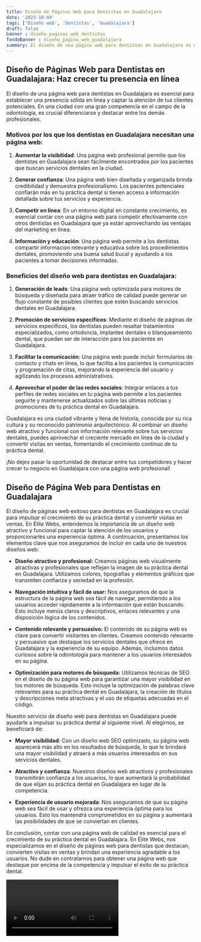 ```yaml
---
title: Diseño de Páginas Web para Dentistas en Guadalajara
date: '2023-10-04'
tags: ['Diseño web', 'Dentistas', 'Guadalajara']
draft: false
banner : diseño_paginas_web_dentistas
fondoBanner : diseño_pagina_web_guadalajara
summary: El diseño de una página web para dentistas en Guadalajara es esencial para establecer una presencia sólida en línea y captar la atención de tus clientes potenciales. En una ciudad con una gran competencia en el campo de la odontología, es crucial diferenciarse y destacar entre los demás profesionales.
---
```


## Diseño de Páginas Web para Dentistas en Guadalajara: Haz crecer tu presencia en línea

El diseño de una página web para dentistas en Guadalajara es esencial para establecer una presencia sólida en línea y captar la atención de tus clientes potenciales. En una ciudad con una gran competencia en el campo de la odontología, es crucial diferenciarse y destacar entre los demás profesionales.

### Motivos por los que los dentistas en Guadalajara necesitan una página web:

1. **Aumentar la visibilidad**: Una página web profesional permite que los dentistas en Guadalajara sean fácilmente encontrados por los pacientes que buscan servicios dentales en la ciudad.

2. **Generar confianza**: Una página web bien diseñada y organizada brinda credibilidad y demuestra profesionalismo. Los pacientes potenciales confiarán más en tu práctica dental si tienen acceso a información detallada sobre tus servicios y experiencia.

3. **Competir en línea**: En un entorno digital en constante crecimiento, es esencial contar con una página web para competir efectivamente con otros dentistas en Guadalajara que ya están aprovechando las ventajas del marketing en línea.

4. **Información y educación**: Una página web permite a los dentistas compartir información relevante y educativa sobre los procedimientos dentales, promoviendo una buena salud bucal y ayudando a los pacientes a tomar decisiones informadas.

### Beneficios del diseño web para dentistas en Guadalajara:

1. **Generación de leads**: Una página web optimizada para motores de búsqueda y diseñada para atraer tráfico de calidad puede generar un flujo constante de posibles clientes que estén buscando servicios dentales en Guadalajara.

2. **Promoción de servicios específicos**: Mediante el diseño de páginas de servicios específicos, los dentistas pueden resaltar tratamientos especializados, como ortodoncia, implantes dentales o blanqueamiento dental, que puedan ser de interacción para los pacientes en Guadalajara.

3. **Facilitar la comunicación**: Una página web puede incluir formularios de contacto y chats en línea, lo que facilita a los pacientes la comunicación y programación de citas, mejorando la experiencia del usuario y agilizando los procesos administrativos.

4. **Aprovechar el poder de las redes sociales**: Integrar enlaces a tus perfiles de redes sociales en tu página web permite a los pacientes seguirte y mantenerse actualizados sobre las últimas noticias y promociones de tu práctica dental en Guadalajara.

Guadalajara es una ciudad vibrante y llena de historia, conocida por su rica cultura y su reconocido patrimonio arquitectónico. Al combinar un diseño web atractivo y funcional con información relevante sobre tus servicios dentales, puedes aprovechar el creciente mercado en línea de la ciudad y convertir visitas en ventas, fomentando el crecimiento continuo de tu práctica dental.

¡No dejes pasar la oportunidad de destacar entre tus competidores y hacer crecer tu negocio en Guadalajara con una página web profesional!

<GifSeo />

<Cta />

## **Diseño de Página Web para Dentistas en Guadalajara**

El diseño de páginas web exitoso para dentistas en Guadalajara es crucial para impulsar el crecimiento de su práctica dental y convertir visitas en ventas. En Élite Webs, entendemos la importancia de un diseño web atractivo y funcional para captar la atención de los usuarios y proporcionarles una experiencia óptima. A continuación, presentamos los elementos clave que nos aseguramos de incluir en cada uno de nuestros diseños web:

- **Diseño atractivo y profesional:** Creamos páginas web visualmente atractivas y profesionales que reflejan la imagen de su práctica dental en Guadalajara. Utilizamos colores, tipografías y elementos gráficos que transmiten confianza y seriedad en la profesión.

- **Navegación intuitiva y fácil de usar:** Nos aseguramos de que la estructura de la página web sea fácil de navegar, permitiendo a los usuarios acceder rápidamente a la información que están buscando. Esto incluye menús claros y descriptivos, enlaces relevantes y una disposición lógica de los contenidos.

- **Contenido relevante y persuasivo:** El contenido de su página web es clave para convertir visitantes en clientes. Creamos contenido relevante y persuasivo que destaque los servicios dentales que ofrece en Guadalajara y la experiencia de su equipo. Además, incluimos datos curiosos sobre la odontología para mantener a los usuarios interesados en su página.

- **Optimización para motores de búsqueda:** Utilizamos técnicas de SEO en el diseño de su página web para garantizar una mayor visibilidad en los motores de búsqueda. Esto incluye la optimización de palabras clave relevantes para su práctica dental en Guadalajara, la creación de títulos y descripciones meta atractivas y el uso de etiquetas adecuadas en el código.

Nuestro servicio de diseño web para dentistas en Guadalajara puede ayudarle a impulsar su práctica dental al siguiente nivel. Al elegirnos, se beneficiará de:

- **Mayor visibilidad**: Con un diseño web SEO optimizado, su página web aparecerá más alto en los resultados de búsqueda, lo que le brindará una mayor visibilidad y atraerá a más usuarios interesados en sus servicios dentales.

- **Atractivo y confianza**: Nuestros diseños web atractivos y profesionales transmitirán confianza a los usuarios, lo que aumentará la probabilidad de que elijan su práctica dental en Guadalajara en lugar de la competencia.

- **Experiencia de usuario mejorada**: Nos aseguramos de que su página web sea fácil de usar y ofrezca una experiencia óptima para los usuarios. Esto los mantendrá comprometidos en su página y aumentará las posibilidades de que se conviertan en clientes.

En conclusión, contar con una página web de calidad es esencial para el crecimiento de su práctica dental en Guadalajara. En Élite Webs, nos especializamos en el diseño de páginas web para dentistas que destacan, convierten visitas en ventas y brindan una experiencia agradable a los usuarios. No dude en contratarnos para obtener una página web que destaque por encima de la competencia y impulsar el éxito de su práctica dental.

<Video />

<CtaBot job='Dentistas' city='Guadalajara'/>

<Gmaps query='Guadalajara+españa+maps' />